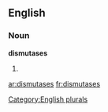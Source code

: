 
==English==

===Noun===
'''dismutases'''

# {{plural of|[[dismutase]]}}

[[Category:English plurals]]

[[ar:dismutases]]
[[fr:dismutases]]